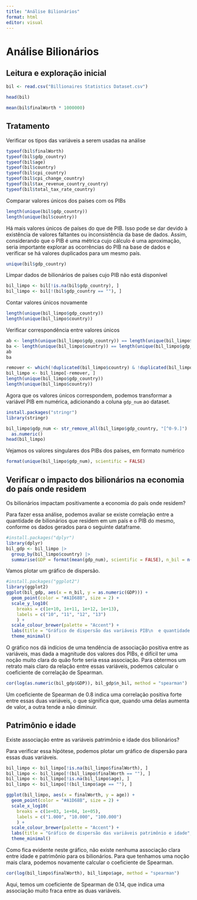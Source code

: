```yaml
---
title: "Análise Bilionários"
format: html
editor: visual
---
```


# Análise Bilionários

## Leitura e exploração inicial

```r
bil <- read.csv("Billionaires Statistics Dataset.csv")
```

```r
head(bil)
```

```r
mean(bil$finalWorth * 1000000)
```

## Tratamento

Verificar os tipos das variáveis a serem usadas na análise

```r
typeof(bil$finalWorth)
typeof(bil$gdp_country)
typeof(bil$age)
typeof(bil$country)
typeof(bil$cpi_country)
typeof(bil$cpi_change_country)
typeof(bil$tax_revenue_country_country)
typeof(bil$total_tax_rate_country)
```

Comparar valores únicos dos países com os PIBs

```r
length(unique(bil$gdp_country))
length(unique(bil$country))
```

Há mais valores únicos de países do que de PIB. Isso pode se dar devido à existência de valores faltantes ou inconsistência da base de dados. Assim, considerando que o PIB é uma métrica cujo cálculo é uma aproximação, seria importante explorar as ocorrências do PIB na base de dados e verificar se há valores duplicados para um mesmo país.

```r
unique(bil$gdp_country)
```

Limpar dados de bilionários de países cujo PIB não está disponível

```r
bil_limpo <- bil[!is.na(bil$gdp_country), ]
bil_limpo <- bil[!(bil$gdp_country == ""), ]
```

Contar valores únicos novamente

```r
length(unique(bil_limpo$gdp_country))
length(unique(bil_limpo$country))
```

Verificar correspondência entre valores únicos

```r
ab <- length(unique(bil_limpo$gdp_country)) == length(unique(bil_limpo$country))
ba <- length(unique(bil_limpo$country)) == length(unique(bil_limpo$gdp_country))
ab
ba
```

```r
remover <- which(!duplicated(bil_limpo$country) & !duplicated(bil_limpo$gdp_country, fromLast = TRUE))
bil_limpo <- bil_limpo[-remover, ]
length(unique(bil_limpo$gdp_country))
length(unique(bil_limpo$country))
```

Agora que os valores únicos correspondem, podemos transformar a variável PIB em numérica, adicionando a coluna `gdp_num` ao dataset.

```r
install.packages("stringr")
library(stringr)
```

```r
bil_limpo$gdp_num <- str_remove_all(bil_limpo$gdp_country, "[^0-9.]") |>
  as.numeric()
head(bil_limpo)
```

Vejamos os valores singulares dos PIBs dos países, em formato numérico

```r
format(unique(bil_limpo$gdp_num), scientific = FALSE)
```

## Verificar o impacto dos bilionários na economia do país onde residem

Os bilionários impactam positivamente a economia do país onde residem?

Para fazer essa análise, podemos avaliar se existe correlação entre a quantidade de bilionários que residem em um país e o PIB do mesmo, conforme os dados gerados para o seguinte dataframe.

```r
#install.packages("dplyr")
library(dplyr)
bil_gdp <- bil_limpo |>
  group_by(bil_limpo$country) |>
  summarise(GDP = format(mean(gdp_num), scientific = FALSE), n_bil = n())
```

Vamos plotar um gráfico de dispersão.

```r
#install.packages("ggplot2")
library(ggplot2)
ggplot(bil_gdp, aes(x = n_bil, y = as.numeric(GDP))) +
  geom_point(color = "#A1D68B", size = 2) +
  scale_y_log10(
    breaks = c(1e+10, 1e+11, 1e+12, 1e+13),
    labels = c("10", "11", "12", "13")
    ) +
  scale_colour_brewer(palette = "Accent") +
  labs(title = "Gráfico de dispersão das variáveis PIB\n  e quantidade de bilionários por país", x = "Quantidade de bilionários", y = "Produto Interno Bruto\n(em potências de 10)") +
  theme_minimal()
```

O gráfico nos dá indícios de uma tendência de associação positiva entre as variáveis, mas dada a magnitude dos valores dos PIBs, é difícil ter uma noção muito clara do quão forte seria essa associação. Para obtermos um retrato mais claro da relação entre essas variáveis, podemos calcular o coeficiente de correlação de Spearman.

```r
cor(log(as.numeric(bil_gdp$GDP)), bil_gdp$n_bil, method = "spearman")
```

Um coeficiente de Spearman de 0.8 indica uma correlação positiva forte entre essas duas variáveis, o que significa que, quando uma delas aumenta de valor, a outra tende a não diminuir.

## Patrimônio e idade

Existe associação entre as variáveis patrimônio e idade dos bilionários?

Para verificar essa hipótese, podemos plotar um gráfico de dispersão para essas duas variáveis.

```r
bil_limpo <- bil_limpo[!is.na(bil_limpo$finalWorth), ]
bil_limpo <- bil_limpo[!(bil_limpo$finalWorth == ""), ]
bil_limpo <- bil_limpo[!is.na(bil_limpo$age), ]
bil_limpo <- bil_limpo[!(bil_limpo$age == ""), ]
```

```r
ggplot(bil_limpo, aes(x = finalWorth, y = age)) +
  geom_point(color = "#A1D68B", size = 2) +
  scale_x_log10(
    breaks = c(1e+03, 1e+04, 1e+05),
    labels = c("1.000", "10.000", "100.000")
    ) +
  scale_colour_brewer(palette = "Accent") +
  labs(title = "Gráfico de dispersão das variáveis patrimônio e idade", x = "Patrimônio (em milhões de dólares)", y = "Idade") +
  theme_minimal()
```

Como fica evidente neste gráfico, não existe nenhuma associação clara entre idade e patrimônio para os bilionários. Para que tenhamos uma noção mais clara, podemos novamente calcular o coeficiente de Spearman.

```r
cor(log(bil_limpo$finalWorth), bil_limpo$age, method = "spearman")
```

Aqui, temos um coeficiente de Spearman de 0.14, que indica uma associação muito fraca entre as duas variáveis.
